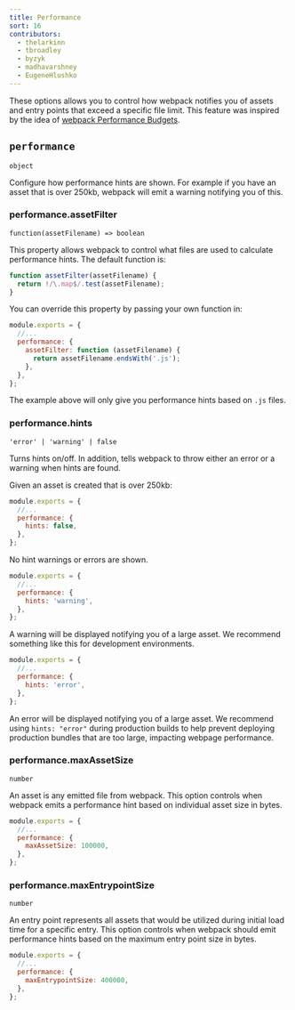 ```yaml
---
title: Performance
sort: 16
contributors:
  - thelarkinn
  - tbroadley
  - byzyk
  - madhavarshney
  - EugeneHlushko
---
```


These options allows you to control how webpack notifies you of assets and entry points that exceed a specific file limit.
This feature was inspired by the idea of [webpack Performance Budgets](https://github.com/webpack/webpack/issues/3216).

## `performance`

`object`

Configure how performance hints are shown. For example if you have an asset that is over 250kb, webpack will emit a warning notifying you of this.

### performance.assetFilter

`function(assetFilename) => boolean`

This property allows webpack to control what files are used to calculate performance hints. The default function is:

```js
function assetFilter(assetFilename) {
  return !/\.map$/.test(assetFilename);
}
```

You can override this property by passing your own function in:

```js
module.exports = {
  //...
  performance: {
    assetFilter: function (assetFilename) {
      return assetFilename.endsWith('.js');
    },
  },
};
```

The example above will only give you performance hints based on `.js` files.

### performance.hints

`'error' | 'warning' | false`

Turns hints on/off. In addition, tells webpack to throw either an error or a warning when hints are found.

Given an asset is created that is over 250kb:

```js
module.exports = {
  //...
  performance: {
    hints: false,
  },
};
```

No hint warnings or errors are shown.

```js
module.exports = {
  //...
  performance: {
    hints: 'warning',
  },
};
```

A warning will be displayed notifying you of a large asset. We recommend something like this for development environments.

```js
module.exports = {
  //...
  performance: {
    hints: 'error',
  },
};
```

An error will be displayed notifying you of a large asset. We recommend using `hints: "error"` during production builds to help prevent deploying production bundles that are too large, impacting webpage performance.

### performance.maxAssetSize

`number`

An asset is any emitted file from webpack. This option controls when webpack emits a performance hint based on individual asset size in bytes.

```js
module.exports = {
  //...
  performance: {
    maxAssetSize: 100000,
  },
};
```

### performance.maxEntrypointSize

`number`

An entry point represents all assets that would be utilized during initial load time for a specific entry. This option controls when webpack should emit performance hints based on the maximum entry point size in bytes.

```js
module.exports = {
  //...
  performance: {
    maxEntrypointSize: 400000,
  },
};
```
